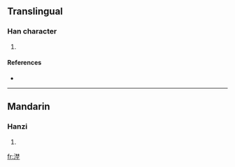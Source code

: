 ==Translingual==

===Han character===
{{Han char|rn=85|rad=水|as=11|sn=14|four=3411<sub>4</sub>|canj=水木木土 (EDDG)}}

# {{defn|Han|sort=水11}}

====References====
* {{Han ref|kx=0646.080|dkj=18144|hdz=31716.050|uh=6F1C|ud=28444|bh=E2B2|bd=58034}}

----

==Mandarin==

===Hanzi===
{{cmn-hanzi|pin=[[yě]] ([[ye3]])|wg=yeh<sup>3</sup>}}

# {{defn|Mandarin}}

[[fr:漜]]